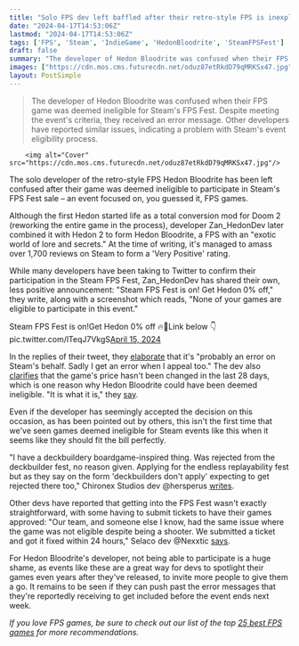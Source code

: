 ```yaml
---
title: "Solo FPS dev left baffled after their retro-style FPS is inexplicably deemed ineligible for Steam's FPS sale"
date: "2024-04-17T14:53:06Z"
lastmod: "2024-04-17T14:53:06Z"
tags: ['FPS', 'Steam', 'IndieGame', 'HedonBloodrite', 'SteamFPSFest']
draft: false
summary: "The developer of Hedon Bloodrite was confused when their FPS game was deemed ineligible for Steam's FPS Fest. Despite meeting the event's criteria, they received an error message. Other developers have reported similar issues, indicating a problem with Steam's event eligibility process."
images: ["https://cdn.mos.cms.futurecdn.net/oduz87etRkdD79qMRKSx47.jpg"]
layout: PostSimple
---
```

> The developer of Hedon Bloodrite was confused when their FPS game was deemed ineligible for Steam's FPS Fest. Despite meeting the event's criteria, they received an error message. Other developers have reported similar issues, indicating a problem with Steam's event eligibility process.


        <img alt="Cover" src="https://cdn.mos.cms.futurecdn.net/oduz87etRkdD79qMRKSx47.jpg"/>
        
The solo developer of the retro-style FPS Hedon Bloodrite has been left confused after their game was deemed ineligible to participate in Steam's FPS Fest sale – an event focused on, you guessed it, FPS games. 

Although the first Hedon started life as a total conversion mod for Doom 2 (reworking the entire game in the process), developer Zan_HedonDev later combined it with Hedon 2 to form Hedon Bloodrite, a FPS with an "exotic world of lore and secrets." At the time of writing, it's managed to amass over 1,700 reviews on Steam to form a 'Very Positive' rating. 

While many developers have been taking to Twitter to confirm their participation in the Steam FPS Fest, Zan_HedonDev has shared their own, less positive announcement: "Steam FPS Fest is on! Get Hedon 0% off," they write, along with a screenshot which reads, "None of your games are eligible to participate in this event."

Steam FPS Fest is on!Get Hedon 0% off 🔥💯Link below 👇 pic.twitter.com/lTeqJ7VkgS[April 15, 2024](https://twitter.com/hedondev/status/1780001630336737681)

In the replies of their tweet, they [<u>elaborate</u>](https://x.com/hedondev/status/1780156813263974493) that it's "probably an error on Steam's behalf. Sadly I get an error when I appeal too." The dev also [<u>clarifies</u>](https://x.com/hedondev/status/1780511750682562833) that the game's price hasn't been changed in the last 28 days, which is one reason why Hedon Bloodrite could have been deemed ineligible. "It is what it is," they [<u>say</u>](https://x.com/hedondev/status/1780538526305599633).

Even if the developer has seemingly accepted the decision on this occasion, as has been pointed out by others, this isn't the first time that we've seen games deemed ineligible for Steam events like this when it seems like they should fit the bill perfectly. 

"I have a deckbuildery boardgame-inspired thing. Was rejected from the deckbuilder fest, no reason given. Applying for the endless replayability fest but as they say on the form 'deckbuilders don't apply' expecting to get rejected there too," Chironex Studios dev @hersperus [<u>writes</u>](https://x.com/hersperus/status/1780391289714045413).

Other devs have reported that getting into the FPS Fest wasn't exactly straightforward, with some having to submit tickets to have their games approved: "Our team, and someone else I know, had the same issue where the game was not eligible despite being a shooter. We submitted a ticket and got it fixed within 24 hours," Selaco dev @Nexxtic [<u>says</u>](https://x.com/Nexxtic/status/1780584577741771015). 

For Hedon Bloodrite's developer, not being able to participate is a huge shame, as events like these are a great way for devs to spotlight their games even years after they've released, to invite more people to give them a go. It remains to be seen if they can push past the error messages that they're reportedly receiving to get included before the event ends next week. 

*If you love FPS games, be sure to check out our list of the top *[<u><em>25 best FPS games</em></u>](https://www.gamesradar.com/best-fps-games/)* for more recommendations.* 
        